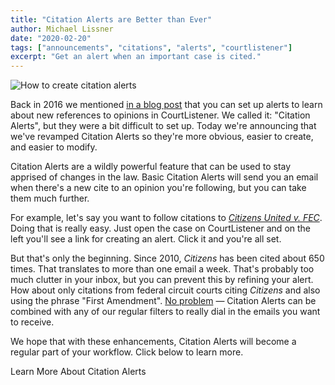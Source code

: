 ```yaml
---
title: "Citation Alerts are Better than Ever"
author: Michael Lissner
date: "2020-02-20"
tags: ["announcements", "citations", "alerts", "courtlistener"]
excerpt: "Get an alert when an important case is cited."
---
```


<div className="right-image">
    <img src="/images/citizens-citation-alert.png"
         alt="How to create citation alerts"
         className="img-responsive border"/>
</div>

Back in 2016 we mentioned [in a blog post][cite-search] that you can set up alerts to learn about new references to opinions in CourtListener. We called it: "Citation Alerts", but they were a bit difficult to set up. Today we're announcing that we've revamped Citation Alerts so they're more obvious, easier to create, and easier to modify. 

Citation Alerts are a wildly powerful feature that can be used to stay apprised
of changes in the law. Basic Citation Alerts will send you an email when
there's a new cite to an opinion you're following, but you can take them much
further.

For example, let's say you want to follow citations to [*Citizens United v.
FEC*][citizens]. Doing that is really easy. Just open the case on CourtListener
and on the left you'll see a link for creating an alert. Click it and you're
all set.

But that's only the beginning. Since 2010, *Citizens* has been cited about 650
times. That translates to more than one email a week. That's probably too much
clutter in your inbox, but you can prevent this by refining your alert. How
about only citations from federal circuit courts citing *Citizens* and also
using the phrase "First Amendment". [No problem][1a] &mdash; Citation Alerts
can be combined with any of our regular filters to really dial in the emails
you want to receive.

We hope that with these enhancements, Citation Alerts will become a regular
part of your workflow. Click below to learn more.

<PurpleButton href="https://www.courtlistener.com/help/alerts/#citation-alerts">Learn More About Citation Alerts</PurpleButton>

[cite-search]: /2016/01/30/citation-searching/

[citizens]: https://www.courtlistener.com/opinion/1741/citizens-united-v-federal-election-comn/

[1a]: https://www.courtlistener.com/?q=cites%3A(1741)%20%22first%20amendment%22&type=o&order_by=score%20desc&stat_Precedential=on&court=scotus%20ca1%20ca2%20ca3%20ca4%20ca5%20ca6%20ca7%20ca8%20ca9%20ca10%20ca11%20cadc%20cafc